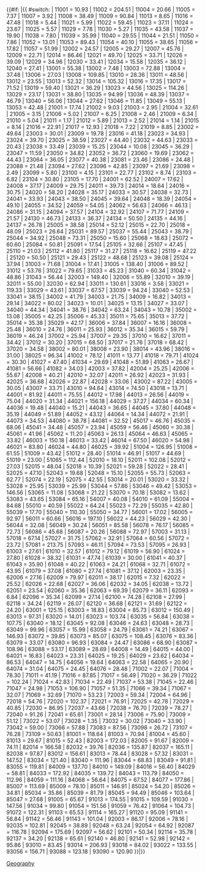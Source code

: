 {{#if: {{{Geography|}}} |{{ #switch: {{{Geography}}}
| 11001 = 10.93
| 11002 = 204.51
| 11004 = 20.66
| 11005 = 7.37
| 11007 = 3.92
| 11008 = 38.49
| 11009 = 90.84
| 11013 = 8.65
| 11016 = 47.48
| 11018 = 5.44
| 11021 = 5.99
| 11022 = 59.45
| 11023 = 37.11
| 11024 = 23.67
| 11025 = 5.57
| 11029 = 7.78
| 11030 = 5.27
| 11035 = 43.58
| 11037 = 19.90
| 11038 = 7.80
| 11039 = 35.99
| 11040 = 29.55
| 11044 = 21.51
| 11050 = 7.86
| 11052 = 13.01
| 11053 = 89.43
| 11054 = 40.10
| 11055 = 38.65
| 11056 = 17.82
| 11057 = 51.99
| 12002 = 24.57
| 12005 = 29.27
| 12007 = 45.76
| 12009 = 22.71
| 12014 = 86.46
| 12021 = 49.70
| 12025 = 33.71
| 12026 = 39.09
| 12029 = 34.96
| 12030 = 33.41
| 12034 = 15.58
| 12035 = 36.12
| 12040 = 27.41
| 13001 = 55.38
| 13002 = 7.48
| 13003 = 72.88
| 13004 = 37.48
| 13006 = 27.03
| 13008 = 109.85
| 13010 = 28.36
| 13011 = 48.56
| 13012 = 23.55
| 13013 = 52.32
| 13014 = 105.32
| 13016 = 17.35
| 13017 = 71.52
| 13019 = 59.40
| 13021 = 36.29
| 13023 = 44.56
| 13025 = 114.26
| 13029 = 23.17
| 13031 = 38.80
| 13035 = 94.99
| 13036 = 48.39
| 13037 = 46.79
| 13040 = 56.06
| 13044 = 27.62
| 13046 = 11.85
| 13049 = 55.13
| 13053 = 42.48
| 21001 = 17.74
| 21002 = 9.03
| 21003 = 2.95
| 21004 = 32.61
| 21005 = 3.15
| 21006 = 5.02
| 21007 = 6.25
| 21008 = 2.46
| 21009 = 6.34
| 21010 = 5.04
| 21011 = 1.17
| 21012 = 5.89
| 21013 = 2.52
| 21014 = 1.14
| 21015 = 8.14
| 21016 = 22.91
| 21017 = 12.93
| 21018 = 7.22
| 21019 = 8.85
| 23002 = 49.64
| 23003 = 30.01
| 23009 = 19.78
| 23016 = 41.18
| 23023 = 34.93
| 23024 = 39.70
| 23025 = 38.59
| 23027 = 44.40
| 23032 = 44.63
| 23033 = 20.43
| 23038 = 33.49
| 23039 = 15.25
| 23044 = 10.08
| 23045 = 36.29
| 23047 = 11.59
| 23050 = 34.82
| 23052 = 36.72
| 23060 = 19.69
| 23062 = 44.43
| 23064 = 36.05
| 23077 = 40.38
| 23081 = 23.46
| 23086 = 24.48
| 23088 = 21.48
| 23094 = 27.62
| 23096 = 42.85
| 23097 = 21.69
| 23098 = 2.49
| 23099 = 5.80
| 23100 = 4.15
| 23101 = 22.77
| 23102 = 8.74
| 23103 = 6.82
| 23104 = 30.80
| 23105 = 17.70
| 24001 = 62.52
| 24007 = 17.62
| 24008 = 37.17
| 24009 = 29.75
| 24011 = 39.73
| 24014 = 18.64
| 24016 = 30.75
| 24020 = 58.20
| 24028 = 35.17
| 24033 = 30.57
| 24038 = 32.73
| 24041 = 33.93
| 24043 = 38.50
| 24045 = 39.64
| 24048 = 18.39
| 24054 = 49.10
| 24055 = 34.52
| 24059 = 54.05
| 24062 = 56.63
| 24066 = 46.13
| 24086 = 31.15
| 24094 = 37.57
| 24104 = 32.92
| 24107 = 71.77
| 24109 = 21.57
| 24130 = 46.73
| 24133 = 36.37
| 24134 = 50.50
| 24135 = 44.16
| 24137 = 26.78
| 25005 = 38.58
| 25014 = 52.12
| 25015 = 22.70
| 25018 = 48.09
| 25023 = 26.64
| 25031 = 89.57
| 25037 = 55.44
| 25043 = 38.79
| 25044 = 34.92
| 25048 = 73.31
| 25050 = 15.60
| 25068 = 18.63
| 25072 = 60.60
| 25084 = 50.81
| 25091 = 17.54
| 25105 = 32.66
| 25107 = 47.45
| 25110 = 21.03
| 25112 = 41.80
| 25117 = 31.27
| 25118 = 16.62
| 25119 = 47.22
| 25120 = 50.50
| 25121 = 29.43
| 25122 = 48.68
| 25123 = 39.08
| 25124 = 37.94
| 31003 = 71.68
| 31004 = 17.41
| 31005 = 138.40
| 31006 = 89.52
| 31012 = 53.76
| 31022 = 79.65
| 31033 = 45.23
| 31040 = 60.34
| 31042 = 48.86
| 31043 = 56.44
| 32003 = 149.40
| 32006 = 55.89
| 32010 = 39.19
| 32011 = 55.00
| 32030 = 62.94
| 33011 = 130.61
| 33016 = 3.58
| 33021 = 119.33
| 33029 = 43.61
| 33037 = 67.57
| 33039 = 94.24
| 33040 = 52.53
| 33041 = 38.15
| 34002 = 41.79
| 34003 = 21.75
| 34009 = 16.82
| 34013 = 29.14
| 34022 = 80.02
| 34023 = 10.01
| 34025 = 13.15
| 34027 = 33.07
| 34040 = 44.34
| 34041 = 38.76
| 34042 = 63.24
| 34043 = 10.78
| 35002 = 13.08
| 35005 = 42.25
| 35006 = 45.33
| 35011 = 75.65
| 35013 = 37.72
| 35014 = 35.38
| 35029 = 42.17
| 36006 = 37.84
| 36007 = 16.16
| 36008 = 25.48
| 36010 = 24.76
| 36011 = 25.93
| 36012 = 35.34
| 36015 = 59.79
| 36019 = 46.24
| 37002 = 25.94
| 37007 = 29.35
| 37010 = 16.62
| 37011 = 34.42
| 37012 = 30.20
| 37015 = 68.50
| 37017 = 21.76
| 37018 = 68.42
| 37020 = 34.58
| 38002 = 80.01
| 38008 = 23.90
| 38014 = 43.96
| 38016 = 31.00
| 38025 = 96.34
| 41002 = 78.12
| 41011 = 13.77
| 41018 = 79.71
| 41024 = 30.30
| 41027 = 47.40
| 41034 = 29.69
| 41048 = 51.89
| 41063 = 26.67
| 41081 = 56.66
| 41082 = 34.03
| 42003 = 37.82
| 42004 = 25.25
| 42006 = 55.67
| 42008 = 40.21
| 42010 = 32.07
| 42011 = 26.92
| 42023 = 31.93
| 42025 = 36.68
| 42026 = 22.87
| 42028 = 33.06
| 43002 = 87.22
| 43005 = 30.05
| 43007 = 33.71
| 43010 = 94.64
| 43014 = 74.50
| 43018 = 13.71
| 44001 = 81.92
| 44011 = 75.55
| 44012 = 17.98
| 44013 = 26.56
| 44019 = 75.04
| 44020 = 31.34
| 44021 = 156.18
| 44029 = 37.27
| 44034 = 60.34
| 44036 = 19.48
| 44040 = 15.21
| 44043 = 36.65
| 44045 = 37.80
| 44048 = 35.19
| 44049 = 51.89
| 44052 = 43.12
| 44064 = 14.34
| 44072 = 21.91
| 44073 = 34.53
| 44080 = 38.78
| 44081 = 32.52
| 45017 = 46.76
| 45035 = 68.06
| 45041 = 34.48
| 45057 = 23.94
| 45059 = 56.46
| 45060 = 30.38
| 45061 = 41.96
| 45062 = 11.20
| 45063 = 26.13
| 45064 = 46.63
| 45065 = 33.82
| 46003 = 150.18
| 46013 = 33.42
| 46014 = 67.50
| 46020 = 54.98
| 46021 = 83.80
| 46024 = 44.80
| 46025 = 39.92
| 51004 = 126.95
| 51008 = 61.55
| 51009 = 43.42
| 51012 = 28.40
| 51014 = 46.91
| 51017 = 44.69
| 51019 = 23.00
| 51065 = 112.44
| 52010 = 18.10
| 52011 = 102.08
| 52012 = 27.03
| 52015 = 48.04
| 52018 = 10.39
| 52021 = 59.28
| 52022 = 28.41
| 52025 = 47.10
| 52043 = 19.68
| 52048 = 15.10
| 52055 = 55.73
| 52063 = 62.77
| 52074 = 22.19
| 52075 = 42.55
| 53014 = 20.01
| 53020 = 33.32
| 53028 = 25.95
| 53039 = 25.99
| 53044 = 57.86
| 53046 = 49.42
| 53053 = 146.56
| 53065 = 11.08
| 53068 = 21.22
| 53070 = 70.18
| 53082 = 13.62
| 53083 = 43.65
| 53084 = 65.16
| 54007 = 40.08
| 54010 = 61.09
| 55004 = 84.68
| 55010 = 40.59
| 55022 = 64.24
| 55023 = 72.29
| 55035 = 42.80
| 55039 = 17.70
| 55040 = 110.30
| 55050 = 34.77
| 56001 = 17.02
| 56005 = 92.97
| 56011 = 60.66
| 56016 = 197.10
| 56022 = 44.23
| 56029 = 42.30
| 56044 = 32.08
| 56049 = 30.24
| 56051 = 85.58
| 56078 = 76.17
| 56085 = 72.73
| 56086 = 45.68
| 56087 = 20.26
| 56088 = 72.97
| 57003 = 31.13
| 57018 = 67.14
| 57027 = 31.75
| 57062 = 32.91
| 57064 = 60.56
| 57072 = 23.72
| 57081 = 213.75
| 57093 = 46.11
| 57094 = 73.53
| 57095 = 26.93
| 61003 = 27.61
| 61010 = 32.57
| 61012 = 79.12
| 61019 = 56.90
| 61024 = 27.80
| 61028 = 38.32
| 61031 = 47.74
| 61039 = 30.00
| 61041 = 40.37
| 61043 = 35.90
| 61048 = 40.22
| 61063 = 24.21
| 61068 = 32.71
| 61072 = 43.95
| 61079 = 37.08
| 61080 = 27.74
| 61081 = 37.12
| 62003 = 23.35
| 62006 = 27.16
| 62009 = 79.97
| 62011 = 38.17
| 62015 = 7.32
| 62022 = 25.52
| 62026 = 22.68
| 62027 = 36.06
| 62032 = 34.05
| 62038 = 13.72
| 62051 = 23.54
| 62060 = 35.36
| 62063 = 69.39
| 62079 = 36.11
| 62093 = 6.84
| 62096 = 35.34
| 62099 = 27.14
| 62100 = 74.28
| 62108 = 27.99
| 62118 = 34.24
| 62119 = 26.07
| 62120 = 36.68
| 62121 = 31.69
| 62122 = 24.20
| 63001 = 125.15
| 63003 = 18.83
| 63004 = 85.73
| 63012 = 150.49
| 63013 = 97.31
| 63020 = 14.01
| 63023 = 103.74
| 63035 = 56.84
| 63038 = 107.75
| 63040 = 18.12
| 63045 = 92.08
| 63046 = 24.63
| 63048 = 28.73
| 63049 = 99.96
| 63057 = 15.99
| 63058 = 24.79
| 63061 = 74.21
| 63067 = 146.93
| 63072 = 39.85
| 63073 = 85.07
| 63075 = 108.45
| 63076 = 83.36
| 63079 = 33.07
| 63080 = 96.93
| 63084 = 24.47
| 63086 = 68.90
| 63087 = 108.96
| 63088 = 53.17
| 63089 = 28.69
| 64008 = 14.49
| 64015 = 44.00
| 64021 = 16.83
| 64023 = 23.31
| 64025 = 19.25
| 64029 = 23.62
| 64034 = 86.53
| 64047 = 14.75
| 64056 = 19.64
| 64063 = 22.58
| 64065 = 20.90
| 64074 = 31.04
| 64075 = 24.45
| 64076 = 28.48
| 71002 = 22.07
| 71004 = 78.30
| 71011 = 41.19
| 71016 = 87.85
| 71017 = 56.49
| 71020 = 36.29
| 71022 = 102.24
| 71024 = 42.83
| 71034 = 22.49
| 71037 = 53.38
| 71045 = 22.46
| 71047 = 24.98
| 71053 = 106.90
| 71057 = 51.35
| 71066 = 39.34
| 71067 = 32.07
| 71069 = 32.69
| 71070 = 53.23
| 72003 = 59.34
| 72004 = 64.96
| 72018 = 54.76
| 72020 = 102.37
| 72021 = 76.91
| 72025 = 42.78
| 72029 = 40.85
| 72030 = 86.95
| 72037 = 43.66
| 72038 = 76.70
| 72039 = 78.27
| 72040 = 91.26
| 72041 = 65.61
| 73001 = 28.14
| 73006 = 75.90
| 73009 = 51.12
| 73022 = 53.07
| 73028 = 1.35
| 73032 = 30.02
| 73040 = 33.90
| 73042 = 59.00
| 73066 = 57.88
| 73083 = 87.56
| 73098 = 26.72
| 73107 = 76.28
| 73109 = 50.63
| 81001 = 118.64
| 81003 = 70.94
| 81004 = 45.60
| 81013 = 29.67
| 81015 = 52.43
| 82003 = 172.03
| 82005 = 91.67
| 82009 = 74.11
| 82014 = 166.58
| 82032 = 39.76
| 82036 = 135.87
| 82037 = 165.11
| 82038 = 97.87
| 83012 = 156.61
| 83013 = 78.44
| 83028 = 57.32
| 83031 = 147.52
| 83034 = 121.40
| 83040 = 111.96
| 83044 = 68.83
| 83049 = 91.81
| 83055 = 119.81
| 84009 = 137.70
| 84010 = 149.09
| 84016 = 56.40
| 84029 = 58.81
| 84033 = 172.92
| 84035 = 139.72
| 84043 = 113.79
| 84050 = 112.96
| 84059 = 111.16
| 84068 = 56.64
| 84075 = 67.52
| 84077 = 177.86
| 85007 = 113.69
| 85009 = 78.10
| 85011 = 146.91
| 85024 = 54.20
| 85026 = 34.81
| 85034 = 35.86
| 85039 = 81.79
| 85045 = 94.49
| 85046 = 103.64
| 85047 = 27.68
| 91005 = 65.67
| 91013 = 174.55
| 91015 = 109.59
| 91030 = 147.56
| 91034 = 99.80
| 91054 = 151.56
| 91059 = 76.42
| 91064 = 104.73
| 91072 = 122.31
| 91103 = 65.53
| 91114 = 165.27
| 91120 = 95.09
| 91141 = 56.84
| 91142 = 56.46
| 91143 = 101.04
| 92003 = 86.17
| 92006 = 78.16
| 92035 = 102.81
| 92045 = 38.89
| 92048 = 63.24
| 92054 = 64.92
| 92087 = 116.78
| 92094 = 175.69
| 92097 = 56.62
| 92101 = 50.34
| 92114 = 35.78
| 92137 = 34.20
| 92138 = 65.61
| 92140 = 46.80
| 92141 = 52.98
| 92142 = 95.86
| 93010 = 83.45
| 93014 = 206.93
| 93018 = 84.02
| 93022 = 133.55
| 93056 = 156.71
| 93088 = 123.18
| 93090 = 120.90
}}|}}<noinclude>{{informative template|
This template works like a database. Please don't modify it if you're not sure of what you are doing.
}}
[[Category:Belgium subdivision infobox templates|Geography]]
</noinclude>
